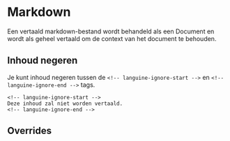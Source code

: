 # Markdown

Een vertaald markdown-bestand wordt behandeld als een Document en wordt als geheel vertaald om de context van het document te behouden.

## Inhoud negeren

Je kunt inhoud negeren tussen de `<!-- languine-ignore-start -->` en `<!-- languine-ignore-end -->` tags.

```mdx
<!-- languine-ignore-start -->
Deze inhoud zal niet worden vertaald.
<!-- languine-ignore-end -->
``` 

## Overrides